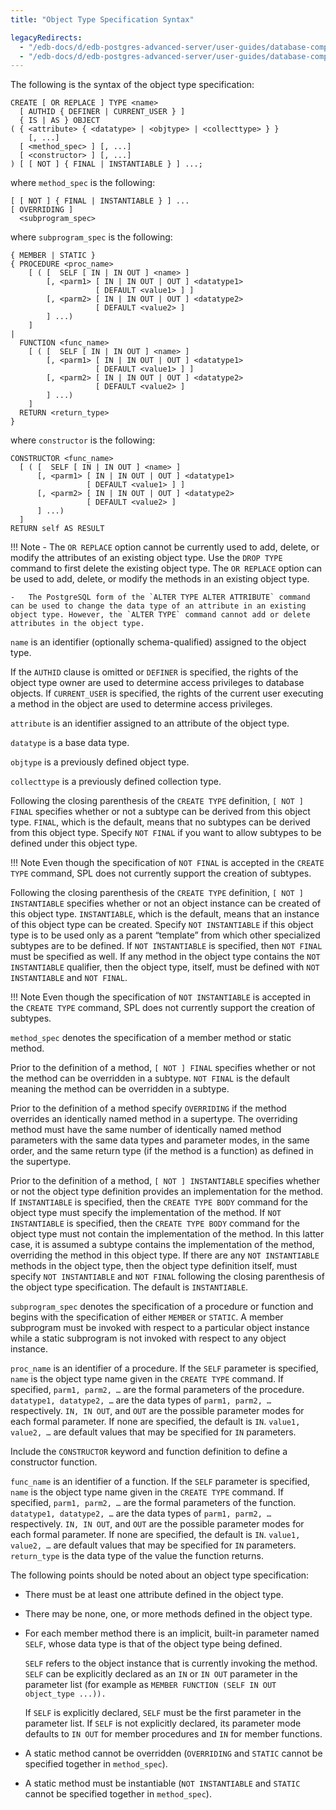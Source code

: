 ```yaml
---
title: "Object Type Specification Syntax"

legacyRedirects:
  - "/edb-docs/d/edb-postgres-advanced-server/user-guides/database-compatibility-stored-procedural-language-guide/13/object_type_specification_syntax.html"
  - "/edb-docs/d/edb-postgres-advanced-server/user-guides/database-compatibility-stored-procedural-language-guide/latest/object_type_specification_syntax.html"
---
```


<div id="object_type_specification_syntax" class="registered_link"></div>

The following is the syntax of the object type specification:

```text
CREATE [ OR REPLACE ] TYPE <name>
  [ AUTHID { DEFINER | CURRENT_USER } ]
  { IS | AS } OBJECT
( { <attribute> { <datatype> | <objtype> | <collecttype> } }
    [, ...]
  [ <method_spec> ] [, ...]
  [ <constructor> ] [, ...]
) [ [ NOT ] { FINAL | INSTANTIABLE } ] ...;
```

where `method_spec` is the following:

```text
[ [ NOT ] { FINAL | INSTANTIABLE } ] ...
[ OVERRIDING ]
  <subprogram_spec>
```

where `subprogram_spec` is the following:

```text
{ MEMBER | STATIC }
{ PROCEDURE <proc_name>
    [ ( [  SELF [ IN | IN OUT ] <name> ]
        [, <parm1> [ IN | IN OUT | OUT ] <datatype1>
                   [ DEFAULT <value1> ] ]
        [, <parm2> [ IN | IN OUT | OUT ] <datatype2>
                   [ DEFAULT <value2> ]
        ] ...)
    ]
|
  FUNCTION <func_name>
    [ ( [  SELF [ IN | IN OUT ] <name> ]
        [, <parm1> [ IN | IN OUT | OUT ] <datatype1>
                   [ DEFAULT <value1> ] ]
        [, <parm2> [ IN | IN OUT | OUT ] <datatype2>
                   [ DEFAULT <value2> ]
        ] ...)
    ]
  RETURN <return_type>
}
```

where `constructor` is the following:

```text
CONSTRUCTOR <func_name>
  [ ( [  SELF [ IN | IN OUT ] <name> ]
      [, <parm1> [ IN | IN OUT | OUT ] <datatype1>
                 [ DEFAULT <value1> ] ]
      [, <parm2> [ IN | IN OUT | OUT ] <datatype2>
                 [ DEFAULT <value2> ]
      ] ...)
  ]
RETURN self AS RESULT
```

!!! Note
    -   The `OR REPLACE` option cannot be currently used to add, delete, or modify the attributes of an existing object type. Use the `DROP TYPE` command to first delete the existing object type. The `OR REPLACE` option can be used to add, delete, or modify the methods in an existing object type.

    -   The PostgreSQL form of the `ALTER TYPE ALTER ATTRIBUTE` command can be used to change the data type of an attribute in an existing object type. However, the `ALTER TYPE` command cannot add or delete attributes in the object type.

`name` is an identifier (optionally schema-qualified) assigned to the object type.

If the `AUTHID` clause is omitted or `DEFINER` is specified, the rights of the object type owner are used to determine access privileges to database objects. If `CURRENT_USER` is specified, the rights of the current user executing a method in the object are used to determine access privileges.

`attribute` is an identifier assigned to an attribute of the object type.

`datatype` is a base data type.

`objtype` is a previously defined object type.

`collecttype` is a previously defined collection type.

Following the closing parenthesis of the `CREATE TYPE` definition, `[ NOT ] FINAL` specifies whether or not a subtype can be derived from this object type. `FINAL`, which is the default, means that no subtypes can be derived from this object type. Specify `NOT FINAL` if you want to allow subtypes to be defined under this object type.

!!! Note
    Even though the specification of `NOT FINAL` is accepted in the `CREATE TYPE` command, SPL does not currently support the creation of subtypes.

Following the closing parenthesis of the `CREATE TYPE` definition, `[ NOT ] INSTANTIABLE` specifies whether or not an object instance can be created of this object type. `INSTANTIABLE`, which is the default, means that an instance of this object type can be created. Specify `NOT INSTANTIABLE` if this object type is to be used only as a parent “template” from which other specialized subtypes are to be defined. If `NOT INSTANTIABLE` is specified, then `NOT FINAL` must be specified as well. If any method in the object type contains the `NOT INSTANTIABLE` qualifier, then the object type, itself, must be defined with `NOT INSTANTIABLE` and `NOT FINAL`.

!!! Note
    Even though the specification of `NOT INSTANTIABLE` is accepted in the `CREATE TYPE` command, SPL does not currently support the creation of subtypes.

`method_spec` denotes the specification of a member method or static method.

Prior to the definition of a method, `[ NOT ] FINAL` specifies whether or not the method can be overridden in a subtype. `NOT FINAL` is the default meaning the method can be overridden in a subtype.

Prior to the definition of a method specify `OVERRIDING` if the method overrides an identically named method in a supertype. The overriding method must have the same number of identically named method parameters with the same data types and parameter modes, in the same order, and the same return type (if the method is a function) as defined in the supertype.

Prior to the definition of a method, `[ NOT ] INSTANTIABLE` specifies whether or not the object type definition provides an implementation for the method. If `INSTANTIABLE` is specified, then the `CREATE TYPE BODY` command for the object type must specify the implementation of the method. If `NOT INSTANTIABLE` is specified, then the `CREATE TYPE BODY` command for the object type must not contain the implementation of the method. In this latter case, it is assumed a subtype contains the implementation of the method, overriding the method in this object type. If there are any `NOT INSTANTIABLE` methods in the object type, then the object type definition itself, must specify `NOT INSTANTIABLE` and `NOT FINAL` following the closing parenthesis of the object type specification. The default is `INSTANTIABLE`.

`subprogram_spec` denotes the specification of a procedure or function and begins with the specification of either `MEMBER` or `STATIC`. A member subprogram must be invoked with respect to a particular object instance while a static subprogram is not invoked with respect to any object instance.

`proc_name` is an identifier of a procedure. If the `SELF` parameter is specified, `name` is the object type name given in the `CREATE TYPE` command. If specified, `parm1, parm2, …` are the formal parameters of the procedure. `datatype1, datatype2, …` are the data types of `parm1, parm2, …` respectively. `IN, IN OUT`, and `OUT` are the possible parameter modes for each formal parameter. If none are specified, the default is `IN`. `value1, value2, …` are default values that may be specified for `IN` parameters.

Include the `CONSTRUCTOR` keyword and function definition to define a constructor function.

`func_name` is an identifier of a function. If the `SELF` parameter is specified, `name` is the object type name given in the `CREATE TYPE` command. If specified, `parm1, parm2, …` are the formal parameters of the function. `datatype1, datatype2, …` are the data types of `parm1, parm2, …` respectively. `IN, IN OUT`, and `OUT` are the possible parameter modes for each formal parameter. If none are specified, the default is `IN`. `value1, value2, …` are default values that may be specified for `IN` parameters. `return_type` is the data type of the value the function returns.

The following points should be noted about an object type specification:

-   There must be at least one attribute defined in the object type.

-   There may be none, one, or more methods defined in the object type.

-   For each member method there is an implicit, built-in parameter named `SELF`, whose data type is that of the object type being defined.

    `SELF` refers to the object instance that is currently invoking the method. `SELF` can be explicitly declared as an `IN` or `IN OUT` parameter in the parameter list (for example as `MEMBER FUNCTION (SELF IN OUT object_type ...)).`

    If `SELF` is explicitly declared, `SELF` must be the first parameter in the parameter list. If `SELF` is not explicitly declared, its parameter mode defaults to `IN OUT` for member procedures and `IN` for member functions.

-   A static method cannot be overridden (`OVERRIDING` and `STATIC` cannot be specified together in `method_spec`).

-   A static method must be instantiable (`NOT INSTANTIABLE` and `STATIC` cannot be specified together in `method_spec`).
